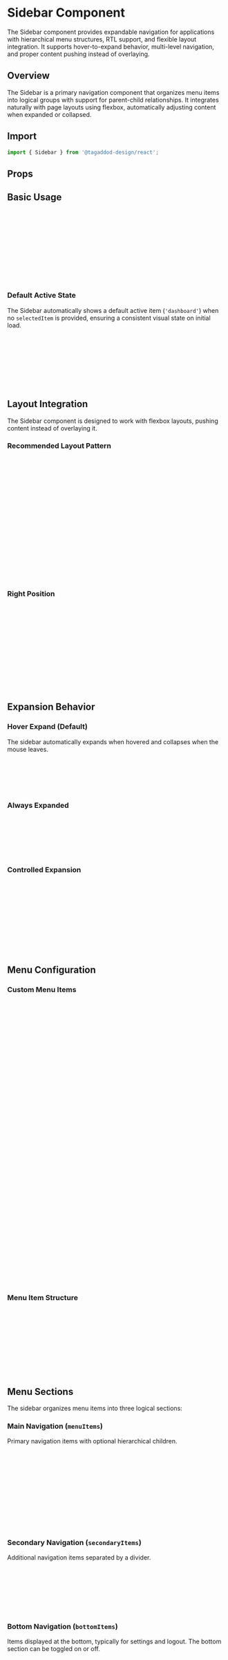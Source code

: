 
<Meta of={SidebarStories} />

# Sidebar Component

The Sidebar component provides expandable navigation for applications with hierarchical menu structures, RTL support, and flexible layout integration. It supports hover-to-expand behavior, multi-level navigation, and proper content pushing instead of overlaying.

## Overview

The Sidebar is a primary navigation component that organizes menu items into logical groups with support for parent-child relationships. It integrates naturally with page layouts using flexbox, automatically adjusting content when expanded or collapsed.

## Import

```jsx
import { Sidebar } from '@tagaddod-design/react';
```

## Props

<ArgTypes of={Sidebar} />

## Basic Usage

<Canvas of={SidebarStories.Default} />

```jsx
// Basic sidebar with default menu items and default active item
<div style={{ display: 'flex', height: '100vh' }}>
  <Sidebar 
    selectedItem="analytics"
    onItemChange={setSelectedItem}
    // Dashboard is active by default when no selectedItem is provided
  />
  <main style={{ flex: 1, padding: '24px' }}>
    Your main content here
  </main>
</div>
```

### Default Active State

The Sidebar automatically shows a default active item (`'dashboard'`) when no `selectedItem` is provided, ensuring a consistent visual state on initial load.

```jsx
// Default active item (dashboard)
<Sidebar onItemChange={setSelectedItem} />

// Custom default active item
<Sidebar 
  defaultSelectedItem="users"
  onItemChange={setSelectedItem} 
/>
```

## Layout Integration

The Sidebar component is designed to work with flexbox layouts, pushing content instead of overlaying it.

### Recommended Layout Pattern

```jsx
function AppLayout() {
  const [selectedItem, setSelectedItem] = useState('dashboard');
  
  return (
    <div style={{ display: 'flex', height: '100vh' }}>
      <Sidebar 
        selectedItem={selectedItem}
        onItemChange={setSelectedItem}
      />
      <main style={{ 
        flex: 1, 
        padding: '24px',
        overflow: 'auto'
      }}>
        <AppContent />
      </main>
    </div>
  );
}
```

### Right Position

<Canvas of={SidebarStories.RightPosition} />

```jsx
// For right-positioned sidebar, use flex-direction: row-reverse
<div style={{ 
  display: 'flex', 
  height: '100vh',
  flexDirection: 'row-reverse' 
}}>
  <Sidebar 
    position="right"
    selectedItem="users"
    onItemChange={setSelectedItem}
  />
  <main style={{ flex: 1 }}>Content</main>
</div>
```

## Expansion Behavior

### Hover Expand (Default)

The sidebar automatically expands when hovered and collapses when the mouse leaves.

<Canvas of={SidebarStories.Default} />

```jsx
<Sidebar 
  hoverExpand={true} // Default behavior
  selectedItem="electronics"
  onItemChange={setSelectedItem}
/>
```

### Always Expanded

<Canvas of={SidebarStories.AlwaysExpanded} />

```jsx
<Sidebar 
  defaultExpanded={true}
  hoverExpand={false}
  selectedItem="users"
  onItemChange={setSelectedItem}
/>
```

### Controlled Expansion

<Canvas of={SidebarStories.ControlledExpansion} />

```jsx
function ControlledSidebar() {
  const [expanded, setExpanded] = useState(false);
  
  return (
    <Sidebar
      expanded={expanded}
      onExpandedChange={setExpanded}
      hoverExpand={false}
    />
  );
}
```

## Menu Configuration

### Custom Menu Items

<Canvas of={SidebarStories.CustomMenus} />

```jsx
const menuItems = [
  {
    id: 'products',
    icon: IconPackage,
    label: 'Products',
    hasChildren: true,
    children: [
      { id: 'add-product', label: 'Add Product' },
      { id: 'manage-products', label: 'Manage Products' },
      { id: 'categories', label: 'Categories' }
    ]
  },
  {
    id: 'sales',
    icon: IconChartBar,
    label: 'Sales'
  }
];

const secondaryItems = [
  {
    id: 'customers',
    icon: IconUsers,
    label: 'Customers'
  },
  {
    id: 'support',
    icon: IconBell,
    label: 'Support',
    disabled: true // Disabled item example
  }
];

<Sidebar
  menuItems={menuItems}
  secondaryItems={secondaryItems}
  bottomItems={[
    {
      id: 'help',
      icon: IconSettings,
      label: 'Help & Support'
    }
  ]}
/>
```

### Menu Item Structure

```typescript
interface SidebarMenuItem {
  id: string;                    // Unique identifier
  icon?: React.ComponentType;    // Icon component (optional)
  label: string;                 // Display text
  labelEn?: string;             // English label for i18n
  labelAr?: string;             // Arabic label for i18n
  hasChildren?: boolean;        // Has sub-items
  children?: SidebarMenuItem[]; // Sub-menu items
  disabled?: boolean;           // Disabled state
}
```

## Menu Sections

The sidebar organizes menu items into three logical sections:

### Main Navigation (`menuItems`)

Primary navigation items with optional hierarchical children.

```jsx
const mainItems = [
  {
    id: 'dashboard',
    icon: IconHome,
    label: 'Dashboard',
    hasChildren: true,
    children: [
      { id: 'overview', label: 'Overview' },
      { id: 'analytics', label: 'Analytics' }
    ]
  }
];
```

### Secondary Navigation (`secondaryItems`)

Additional navigation items separated by a divider.

```jsx
const secondaryItems = [
  {
    id: 'settings',
    icon: IconSettings,
    label: 'Settings'
  }
];
```

### Bottom Navigation (`bottomItems`)

Items displayed at the bottom, typically for settings and logout. The bottom section can be toggled on or off.

```jsx
const bottomItems = [
  {
    id: 'settings',
    icon: IconSettings,
    label: 'Settings'
  },
  {
    id: 'logout',
    icon: IconLogout,
    label: 'Logout'
  }
];

// Show bottom section (default)
<Sidebar bottomItems={bottomItems} showBottomSection={true} />

// Hide bottom section
<Sidebar bottomItems={bottomItems} showBottomSection={false} />
```

### Toggle Bottom Section

Control the visibility of the bottom section containing settings and logout items:

```jsx
function ConditionalBottomSection() {
  const [showBottom, setShowBottom] = useState(true);
  
  return (
    <div>
      <button onClick={() => setShowBottom(!showBottom)}>
        {showBottom ? 'Hide' : 'Show'} Bottom Section
      </button>
      <Sidebar 
        showBottomSection={showBottom}
        selectedItem="dashboard"
        onItemChange={setSelectedItem}
      />
    </div>
  );
}
```

## States and Styling

### Active State

The Sidebar supports different active states for main menu items and sub-menu items:

- **Main menu items**: Show brand secondary background with white text
- **Sub-menu items**: Show blue text with transparent background

```jsx
<Sidebar 
  selectedItem="analytics" // Sets active state
  onItemChange={setSelectedItem}
/>

// Sub-menu item active styling (blue text, no background)
<Sidebar 
  selectedItem="electronics" // Child of dashboard
  onItemChange={setSelectedItem}
/>
```

### Disabled Items

```jsx
const menuItems = [
  {
    id: 'disabled-feature',
    icon: IconUsers,
    label: 'Coming Soon',
    disabled: true // Item appears disabled
  }
];
```

### Parent Active State

When a child item is selected, its parent automatically shows an active state.

```jsx
// If selectedItem is "electronics", the "dashboard" parent will show active state
<Sidebar selectedItem="electronics" />
```

## Internationalization & RTL Support

The Sidebar component fully supports Right-to-Left (RTL) languages with automatic adjustments:

### RTL Features

1. **Automatic Border Positioning**: Border switches from right to left in RTL mode
2. **Text Alignment**: Menu labels align to the right for Arabic text
3. **Font Family Switching**: Automatically uses Arabic font family (`Tajawal`) in RTL mode
4. **Line Height Adjustments**: Proper line-height for Arabic text rendering
5. **Icon Positioning**: Icons maintain proper spacing in RTL layouts

### RTL Usage

```jsx
// The component automatically detects RTL from document direction
// No additional props needed
<Sidebar 
  selectedItem="analytics"
  onItemChange={setSelectedItem}
  // RTL behavior is automatic based on document.dir or html[dir]
/>
```

### Bilingual Menu Items

```jsx
const bilingualItems = [
  {
    id: 'dashboard',
    icon: IconHome,
    label: isRTL ? 'لوحة التحكم' : 'Dashboard',
    labelEn: 'Dashboard',
    labelAr: 'لوحة التحكم'
  }
];
```

## Accessibility

The Sidebar component includes comprehensive accessibility features:

- **Keyboard Navigation**: Full support for Tab, Arrow keys, Enter, and Escape
- **ARIA Labels**: Proper `aria-label` attributes for screen readers
- **Focus Management**: Clear focus indicators and logical tab order
- **Screen Reader Support**: Semantic HTML structure with proper roles
- **High Contrast**: Support for `prefers-contrast: high`
- **Reduced Motion**: Respects `prefers-reduced-motion: reduce`

### Accessibility Best Practices

```jsx
<Sidebar 
  selectedItem="dashboard"
  onItemChange={setSelectedItem}
  // Component automatically provides:
  // - aria-label for menu items
  // - proper button roles
  // - keyboard navigation
  // - focus management
/>
```

## Sizing and Dimensions

```jsx
// Default sizes (customizable via CSS variables)
const sizes = {
  collapsed: '64px',      // 4rem
  expanded: '240px',      // 15rem
  height: '100vh'         // Full viewport height
};

// CSS variable customization
<Sidebar 
  style={{
    '--sidebar-width-collapsed': '80px',
    '--sidebar-width-expanded': '280px'
  }}
/>
```

## Styling Customization

### CSS Variables

The Sidebar uses design tokens for consistent styling:

| Variable | Purpose |
|----------|---------|
| `--t-color-surface-primary` | Background color |
| `--t-color-border-secondary` | Border color |
| `--t-color-text-primary` | Inactive text color |
| `--t-color-text-link` | Active text color |
| `--t-color-fill-brand-secondary` | Active background |
| `--t-space-200/300/400/1000` | Padding and spacing |
| `--t-font-family-primary` | English font family |
| `--t-font-family-arabic` | Arabic font family |
| `--t-border-radius-200` | Border radius |
| `--t-duration-300` | Animation duration |

### Custom Styling

```jsx
<Sidebar 
  className="custom-sidebar"
  style={{
    '--sidebar-width-expanded': '320px',
    '--custom-shadow': '0 4px 12px rgba(0,0,0,0.1)'
  }}
/>
```

## Common Use Cases

### Admin Dashboard

```jsx
function AdminLayout() {
  const [selectedItem, setSelectedItem] = useState('overview');
  
  const adminMenuItems = [
    {
      id: 'dashboard',
      icon: IconHome,
      label: 'Dashboard',
      hasChildren: true,
      children: [
        { id: 'overview', label: 'Overview' },
        { id: 'analytics', label: 'Analytics' },
        { id: 'reports', label: 'Reports' }
      ]
    },
    {
      id: 'users',
      icon: IconUsers,
      label: 'User Management'
    }
  ];
  
  return (
    <div style={{ display: 'flex', height: '100vh' }}>
      <Sidebar
        selectedItem={selectedItem}
        onItemChange={setSelectedItem}
        menuItems={adminMenuItems}
        bottomItems={[
          { id: 'settings', icon: IconSettings, label: 'Settings' },
          { id: 'logout', icon: IconLogout, label: 'Logout' }
        ]}
      />
      <main style={{ flex: 1, overflow: 'auto' }}>
        <AdminContent selectedTab={selectedItem} />
      </main>
    </div>
  );
}
```

### E-commerce Navigation

```jsx
const ecommerceMenu = [
  {
    id: 'products',
    icon: IconPackage,
    label: 'Products',
    hasChildren: true,
    children: [
      { id: 'all-products', label: 'All Products' },
      { id: 'add-product', label: 'Add Product' },
      { id: 'categories', label: 'Categories' },
      { id: 'inventory', label: 'Inventory' }
    ]
  },
  {
    id: 'orders',
    icon: IconShoppingCart,
    label: 'Orders',
    hasChildren: true,
    children: [
      { id: 'all-orders', label: 'All Orders' },
      { id: 'pending', label: 'Pending' },
      { id: 'shipped', label: 'Shipped' }
    ]
  }
];
```

## Implementation Details

### Component Architecture

1. **Menu Rendering**: Recursive rendering for hierarchical items
2. **State Management**: Internal state for expansion and group toggles
3. **RTL Detection**: Automatic detection from document properties
4. **Layout Integration**: Flexbox-based for natural content flow

### Performance

- **Efficient Re-renders**: Optimized with proper React patterns
- **CSS Transitions**: Smooth animations for expansion/collapse
- **Minimal Bundle**: Tree-shakeable with other components

### Browser Support

Compatible with all modern browsers including:
- Chrome/Chromium 88+
- Firefox 85+
- Safari 14+
- Edge 88+

Full RTL support in all supported browsers.

## Migration from Fixed Layout

If upgrading from a fixed-position sidebar:

```jsx
// Old: Fixed overlay pattern
<div>
  <Sidebar /> {/* Fixed positioned */}
  <div style={{ marginLeft: '240px' }}>Content</div>
</div>

// New: Flexible layout pattern
<div style={{ display: 'flex' }}>
  <Sidebar /> {/* Flexible positioned */}
  <div style={{ flex: 1 }}>Content</div>
</div>
```
